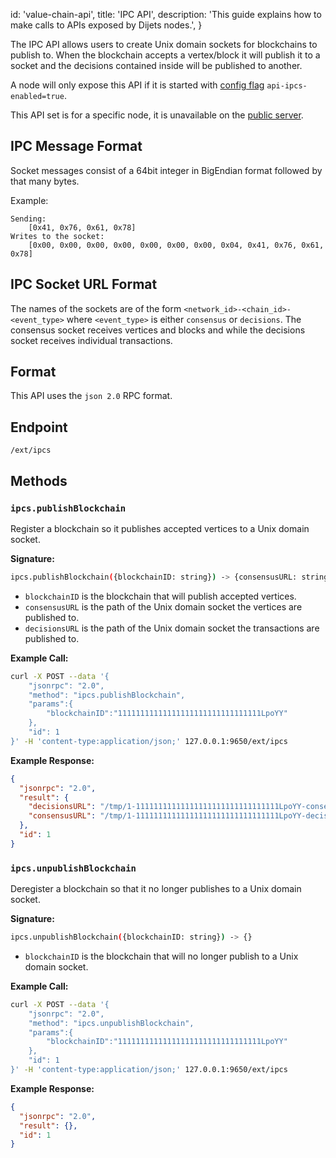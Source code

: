 
  id: 'value-chain-api',
  title: 'IPC API',
  description: 'This guide explains how to make calls to APIs exposed by Dijets nodes.',
}

The IPC API allows users to create Unix domain sockets for blockchains to publish to. When the
blockchain accepts a vertex/block it will publish it to a socket and the decisions contained inside
will be published to another.

A node will only expose this API if it is started with [config
flag](/docs/guides/nodes/node-flags-configs) `api-ipcs-enabled=true`.

<Admonition type="info">

This API set is for a specific node, it is unavailable on the [public
server](../public-api-server.md).

</Admonition>

## IPC Message Format

Socket messages consist of a 64bit integer in BigEndian format followed by that many bytes.

Example:

```text
Sending:
    [0x41, 0x76, 0x61, 0x78]
Writes to the socket:
    [0x00, 0x00, 0x00, 0x00, 0x00, 0x00, 0x00, 0x04, 0x41, 0x76, 0x61, 0x78]
```

## IPC Socket URL Format

The names of the sockets are of the form `<network_id>-<chain_id>-<event_type>` where `<event_type>`
is either `consensus` or `decisions`. The consensus socket receives vertices and blocks and while
the decisions socket receives individual transactions.

## Format

This API uses the `json 2.0` RPC format.

## Endpoint

`/ext/ipcs`

## Methods

### `ipcs.publishBlockchain`

Register a blockchain so it publishes accepted vertices to a Unix domain socket.

**Signature:**

```sh
ipcs.publishBlockchain({blockchainID: string}) -> {consensusURL: string, decisionsURL: string}
```

- `blockchainID` is the blockchain that will publish accepted vertices.
- `consensusURL` is the path of the Unix domain socket the vertices are published to.
- `decisionsURL` is the path of the Unix domain socket the transactions are published to.

**Example Call:**

```sh
curl -X POST --data '{
    "jsonrpc": "2.0",
    "method": "ipcs.publishBlockchain",
    "params":{
        "blockchainID":"11111111111111111111111111111111LpoYY"
    },
    "id": 1
}' -H 'content-type:application/json;' 127.0.0.1:9650/ext/ipcs
```

**Example Response:**

```json
{
  "jsonrpc": "2.0",
  "result": {
    "decisionsURL": "/tmp/1-11111111111111111111111111111111LpoYY-consensus",
    "consensusURL": "/tmp/1-11111111111111111111111111111111LpoYY-decisions"
  },
  "id": 1
}
```

### `ipcs.unpublishBlockchain`

Deregister a blockchain so that it no longer publishes to a Unix domain socket.

**Signature:**

```sh
ipcs.unpublishBlockchain({blockchainID: string}) -> {}
```

- `blockchainID` is the blockchain that will no longer publish to a Unix domain socket.

**Example Call:**

```sh
curl -X POST --data '{
    "jsonrpc": "2.0",
    "method": "ipcs.unpublishBlockchain",
    "params":{
        "blockchainID":"11111111111111111111111111111111LpoYY"
    },
    "id": 1
}' -H 'content-type:application/json;' 127.0.0.1:9650/ext/ipcs
```

**Example Response:**

```json
{
  "jsonrpc": "2.0",
  "result": {},
  "id": 1
}
```


